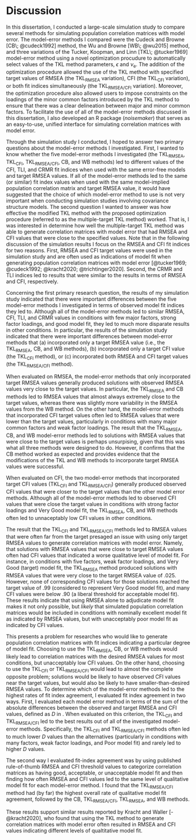 
# Discussion {#discussion}

In this dissertation, I conducted a large-scale simulation study to compare several methods for simulating population correlation matrices with model error. The model-error methods I compared were the Cudeck and Browne [CB\; @cudeck1992] method, the Wu and Browne [WB\; @wu2015] method, and three variations of the Tucker, Koopman, and Linn [TKL\; @tucker1969] model-error method using a novel optimization procudure to automatically select values of the TKL method parameters, $\epsilon$ and $\nu_{\textrm{e}}$. The addition of the optimization procedure allowed the use of the TKL method with specified target values of RMSEA (the $\textrm{TKL}_{\textrm{RMSEA}}$ variation), CFI (the $\textrm{TKL}_{\textrm{CFI}}$ variation), or both fit indices simultaneously (the $\textrm{TKL}_{\textrm{RMSEA/CFI}}$ variation). Moreover, the optimization procedure also allowed users to impose constraints on the loadings of the minor common factors introduced by the TKL method to ensure that there was a clear delineation between major and minor common factors. To facilitate the use of all of the model-error methods discussed in this dissertation, I also developed an R package (*noisemaker*) that serves as an easy-to-use, unified interface for simulating correlation matrices with model error.

Through the simulation study I conducted, I hoped to answer two primary questions about the model-error methods I investigated. First, I wanted to know whether the five model-error methods I investigated (the $\textrm{TKL}_{\textrm{RMSEA}}$, $\textrm{TKL}_{\textrm{CFI}}$, $\textrm{TKL}_{\textrm{RMSEA/CFI}}$, CB, and WB methods) led to different values of the CFI, TLI, and CRMR fit indices when used with the same error-free models and target RMSEA values. If all of the model-error methods led to the same (or similar) fit index values when used with the same model-implied population correlation matrix and target RMSEA value, it would have suggested that the choice of which model-error method to use is not very important when conducting simulation studies involving covariance structure models. The second question I wanted to answer was how effective the modified TKL method with the proposed optimization procedure (referred to as the multiple-target TKL method) worked. That is, I was interested in determine how well the multiple-target TKL method was able to generate correlation matrices with model error that had RMSEA and CFI values that were close to the specified values. Note that in the following discussion of the simulation results I focus on the RMSEA and CFI fit indices for two reasons. First, RMSEA and CFI target values were used in the simulation study and are often used as indications of model fit when generating population correlation matrices with model error [@tucker1969; @cudeck1992; @kracht2020; @trichtinger2020]. Second, the CRMR and TLI indices led to results that were similar to the results in terms of RMSEA and CFI, respectively.

Concerning the first primary research question, the results of my simulation study indicated that there were important differences between the five model-error methods I investigated in terms of observed model fit indices they led to. Although all of the model-error methods led to similar RMSEA, CFI, TLI, and CRMR values in conditions with few major factors, strong factor loadings, and good model fit, they led to much more disparate results in other conditions. In particular, the results of the simulation study indicated that there were important differences between model-error methods that (a) incorporated only a target RMSEA value (i.e., the $\textrm{TKL}_{\textrm{RMSEA}}$, CB, and WB methods), (b) incorporated only a target CFI value (the $\textrm{TKL}_{\textrm{CFI}}$ method), or (c) incorporated both RMSEA and CFI target values (the $\textrm{TKL}_{\textrm{RMSEA/CFI}}$ method). 

When evaluated on RMSEA, the model-error methods that only incorporated target RMSEA values generally produced solutions with observed RMSEA values very close to the target values. In particular, the $\textrm{TKL}_{\textrm{RMSEA}}$ and CB methods led to RMSEA values that almost always extremely close to the target values, whereas there was slightly more variability in the RMSEA values from the WB method. On the other hand, the model-error methods that incorporated CFI target values often led to RMSEA values that were lower than the target values, particularly in conditions with many major common factors and weak factor loadings. The result that the $\textrm{TKL}_{\textrm{RMSEA}}$, CB, and WB model-error methods led to solutions with RMSEA values that were close to the target values is perhaps unsurpising, given that this was what all three methods were designed to do. However, it confirms that the CB method worked as expected and provides evidence that the  modifications of the TKL and WB methods to incorporate target RMSEA values were successful. 

When evaluated on CFI, the two model-error methods that incorporated target CFI values ($\textrm{TKL}_{\textrm{CFI}}$ and $\textrm{TKL}_{\textrm{RMSEA/CFI}}$) generally produced observed CFI values that were closer to the target values than the other model error methods. Although all of the model-error methods led to observed CFI values that were close the target values in conditions with strong factor loadings and Very Good model fit, the $\textrm{TKL}_{\textrm{RMSEA}}$, CB, and WB methods often led to unnaceptably low CFI values in other conditions. 

The result that the $\textrm{TKL}_{\textrm{CFI}}$ and $\textrm{TKL}_{\textrm{RMSEA/CFI}}$ methods led to RMSEA values that were often far from the target presaged an issue with using only target RMSEA values to generate correlation matrices with model error. Namely, that solutions with RMSEA values that were close to target RMSEA values often had CFI values that indicated a worse qualitative level of model fit. For instance, in conditions with five factors, weak factor loadings, and Very Good (target) model fit, the $\textrm{TKL}_{\textrm{RMSEA}}$ method produced solutions with RMSEA values that were very close to the target RMSEA value of .025. However, none of corresponding CFI values for those solutions reached the target value of .99 (considered to represent Very Good model fit), and many CFI values were below .90 (a liberal threshold for acceptable model fit). These results indicate that using RMSEA alone to adjudicate model fit makes it not only possible, but *likely* that simulated population correlation matrices would be included in conditions with nominally excellent model fit as indicated by RMSEA values, but with unacceptably poor model fit as indicated by CFI values. 

This presents a problem for researches who would like to generate population correlation matrices with fit indices indicating a particular degree of model fit. Choosing to use the $\textrm{TKL}_{\textrm{RMSEA}}$, CB, or WB methods would likely lead to correlation matrices with the desired RMSEA values for most conditions, but unacceptably low CFI values. On the other hand, choosing to use the $\textrm{TKL}_{\textrm{CFI}}$ or $\textrm{TKL}_{\textrm{RMSEA/CFI}}$ would lead to almost the complete opposite problem; solutions would be likely to have observed CFI values near the target values, but would also be likely to have smaller-than-desired RMSEA values. To determine which of the model-error methods led to the highest rates of fit index agreement, I evaluated fit index agreement in two ways. First, I evaluated each model error method in terms of the sum of the absolute differences between the observed and target RMSEA and CFI values, defined as $D$ in \autoref{eq:distance-between-observed-and-target}. When evaluated on this criterion, the $\textrm{TKL}_{\textrm{CFI}}$ and $\textrm{TKL}_{\textrm{RMSEA/CFI}}$ led to the best results out of all of the investigated model-error methods. Specifically, the $\textrm{TKL}_{\textrm{CFI}}$ and $\textrm{TKL}_{\textrm{RMSEA/CFI}}$ methods often led to much lower $D$ values than the alternatives (particularly in conditions with many factors, weak factor loadings, and Poor model fit) and rarely led to higher $D$ values. 

The second way I evaluated fit-index agreement was by using published rule-of-thumb RMSEA and CFI threshold values to categorize correlation matrices as having good, acceptable, or unacceptable model fit and then finding how often RMSEA and CFI values led to the same level of qualitative model fit for each model-error method. I found that the $\textrm{TKL}_{\textrm{RMSEA/CFI}}$ method had (by far) the highest overall rate of qualitative model fit agreement, followed by the CB, $\textrm{TKL}_{\textrm{RMSEA/CFI}}$, $\textrm{TKL}_{\textrm{RMSEA}}$, and WB methods. 

These results support similar results reported by Kracht and Waller [-@kracht2020], who found that using the TKL method to generate correlation matrices with model error often resulted in RMSEA and CFI values indicating different levels of qualtitative model fit.

<!---
Find a way to work in: all methods led to similar results (in terms of RMSEA, CFI, CRMR, and TLI) in conditions with few factors, strong factor loadings, and very good model fit. However, the methods led to very different results in conditons with many major factors, relatively weak factor loadings, and poor model fit.

1. Model-error methods led to different outcomes in terms of RMSEA and CFI values.
  a. RMSEA
    i. The model-error methods that only used RMSEA targets led to (unsurprisingly) similar results in terms of RMSEA. In paricular, the TKL_RMSEA, and CB methods both produced solutions with RMSEA values that were very close to the target RMSEA values. The distributions of observed RMSEA values for the solutions produced by the WB method were centered around the target RMSEA value, but were more variable than the RMSEA distributions for the TKL_RMSEA and CB methods.
    ii. On the other hand, the TKL_CFI, and TKL_RMSEA_CFI methods typically led to observed RMSEA values that were not as close to the target RMSEA values. In many cases, TKL_CFI, and TKL_RMSEA_CFI led to RMSEA values that were somewhat lower than the target values, particularly in conditions with many factors. 
  b. CFI
    i. When evaluated on CFI, the model-error methods again fell into groups according to whether or not they incorporated a CFI target value. 
    ...
    
2. When assessing which of these methods to use in simulation work, there are other considerations. (A) Completion time; (B) Non-convergence; (C) Indefinite Matrices.


Future Research:

1. More flexible targets; target fit index ranges rather than fit index values.
--->

